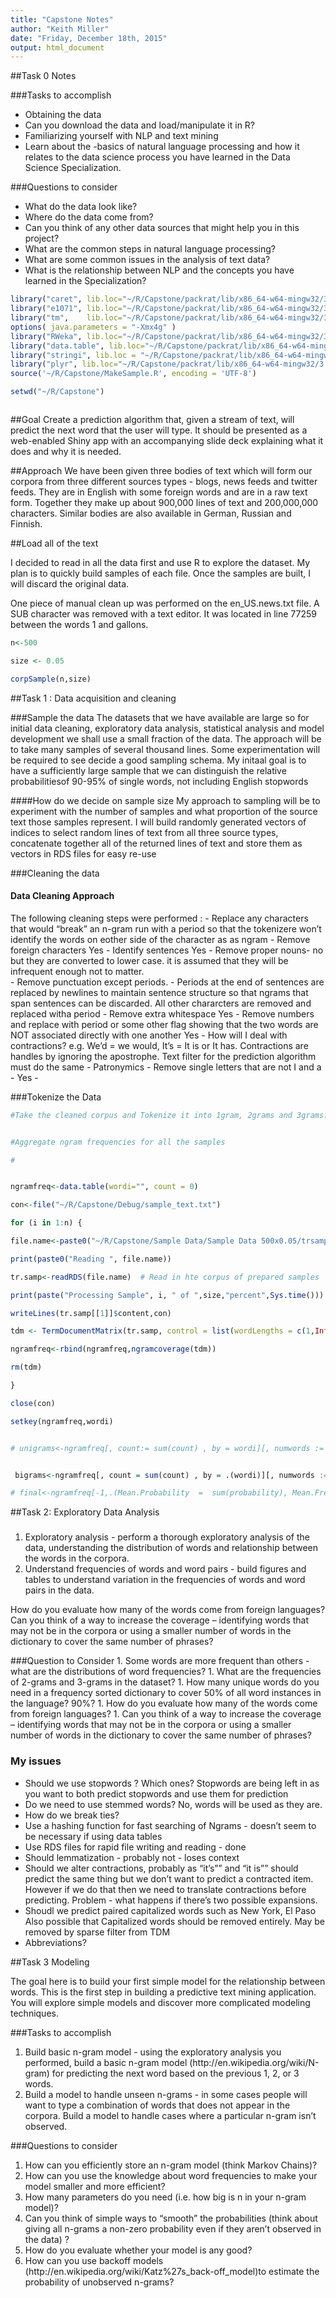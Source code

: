 ```yaml
---
title: "Capstone Notes"
author: "Keith Miller"
date: "Friday, December 18th, 2015"
output: html_document
---
```


##Task 0 Notes

###Tasks to accomplish

- Obtaining the data 
- Can you download the data and load/manipulate it in R?  
- Familiarizing yourself with NLP and text mining 
- Learn about the -basics of natural language processing and how it relates to the data science process you have learned in the Data Science Specialization.

###Questions to consider

- What do the data look like?
- Where do the data come from?
- Can you think of any other data sources that might help you in this project?
- What are the common steps in natural language processing?
- What are some common issues in the analysis of text data?
- What is the relationship between NLP and the concepts you have learned in the Specialization?

```r
library("caret", lib.loc="~/R/Capstone/packrat/lib/x86_64-w64-mingw32/3.2.1")
library("e1071", lib.loc="~/R/Capstone/packrat/lib/x86_64-w64-mingw32/3.2.1")
library("tm",    lib.loc="~/R/Capstone/packrat/lib/x86_64-w64-mingw32/3.2.1")
options( java.parameters = "-Xmx4g" )
library("RWeka", lib.loc="~/R/Capstone/packrat/lib/x86_64-w64-mingw32/3.2.1")
library("data.table", lib.loc="~/R/Capstone/packrat/lib/x86_64-w64-mingw32/3.2.1")
library("stringi", lib.loc = "~/R/Capstone/packrat/lib/x86_64-w64-mingw32/3.2.1")
library("plyr", lib.loc="~/R/Capstone/packrat/lib/x86_64-w64-mingw32/3.2.1")
source('~/R/Capstone/MakeSample.R', encoding = 'UTF-8')

setwd("~/R/Capstone")



```


##Goal
Create a prediction algorithm that, given a stream of text, will predict the next word that the user will type.  It should be presented as a web-enabled Shiny app with an accompanying slide deck explaining what it does and why it is needed.  

##Approach
We have been given three bodies of text which will form our corpora from three different sources types - blogs, news feeds and twitter feeds. They are in English with some foreign words and are in a raw text form.  Together they make up about 900,000 lines of text and 200,000,000 characters.  Similar bodies are also available in German, Russian and Finnish.  

##Load all of the text

I decided to read in all the data first and use R to explore the dataset.  My plan is to quickly build samples of each file.  Once the samples are built, I will discard the original data. 

One piece of manual clean up was performed on the en_US.news.txt file.  A SUB character was removed with a text editor.  It was located in line 77259 between the words 1 and gallons. 

```r

n<-500

size <- 0.05

corpSample(n,size)

```


##Task 1 : Data acquisition and cleaning


###Sample the data
The datasets that we have available are large so for initial data cleaning, exploratory data analysis, statistical analysis and model development we shall use a small fraction of the data.   The approach will be to take many  samples of several thousand lines.  Some experimentation will be required to see decide a good sampling schema.  My initaal goal is to have a sufficiently large sample that we can distinguish the relative probabilitiesof 90-95% of single words, not including English stopwords

####How do we decide on sample size
My approach to sampling will be to experiment with the number of samples and what proportion of the source text those samples represent.  I will build randomly generated vectors of indices to select random lines of text from all three source types, concatenate together all of the returned lines of text and store them as vectors in RDS files for easy re-use





###Cleaning the data


#### Data Cleaning Approach

The following cleaning steps were performed :
- Replace any characters that would "break" an n-gram run with a period so that the tokenizere won't identify the words on eother side of the character as as ngram
- Remove foreign characters  Yes
- Identify sentences Yes
- Remove proper nouns-  no but they are converted to lower case.  it is assumed that they will be infrequent enough not to matter.  
- Remove punctuation except periods.  - Periods at the end of sentences are replaced by newlines to maintain sentence structure so that ngrams that span sentences can be discarded.  All other chararcters are removed and replaced witha period 
- Remove extra whitespace Yes
- Remove numbers and replace with period or some other flag showing that the two words are NOT associated directly with one another Yes
- How will I deal with contractions?  e.g. We'd = we would, It's = It is or It has.  Contractions are handles by ignoring the apostrophe.  Text filter for the prediction algorithm must do the same
- Patronymics
- Remove single letters that are not I and a - Yes
-

###Tokenize the Data
```r
#Take the cleaned corpus and Tokenize it into 1gram, 2grams and 3grams.


#Aggregate ngram frequencies for all the samples

#


ngramfreq<-data.table(wordi="", count = 0)

con<-file("~/R/Capstone/Debug/sample_text.txt")

for (i in 1:n) {

file.name<-paste0("~/R/Capstone/Sample Data/Sample Data 500x0.05/trsamp_",i,"_",as.character(size),".RDS")

print(paste0("Reading ", file.name))

tr.samp<-readRDS(file.name)  # Read in hte corpus of prepared samples

print(paste("Processing Sample", i, " of ",size,"percent",Sys.time())) 

writeLines(tr.samp[[1]]$content,con)

tdm <- TermDocumentMatrix(tr.samp, control = list(wordLengths = c(1,Inf),tokenize = Tokenizer_2 )) ; rm(tr.samp)

ngramfreq<-rbind(ngramfreq,ngramcoverage(tdm)) 

rm(tdm)

}

close(con)

setkey(ngramfreq,wordi)


# unigrams<-ngramfreq[, count:= sum(count) , by = wordi][, numwords := stri_count_words(wordi)][,probability := log10(count/sum(count))]


 bigrams<-ngramfreq[, count = sum(count) , by = .(wordi)][, numwords := stri_count_words(wordi), ][,pwiw1 := log10(count)-log10(unigrams[stri_extract_first_words(ngramfreq$wordi),count])]

# final<-ngramfreq[-1,.(Mean.Probability  =  sum(probability), Mean.Frequency = sum(frequency) ) ,by = .(ngram)][,":=" (  Mean.Probability =       Mean.Probability/n, Mean.Frequency = Mean.Frequency/n, wordcount = stri_count_words(ngram))]


```


##Task 2: Exploratory Data Analysis

###
1. Exploratory analysis - perform a thorough exploratory analysis of the data, understanding the distribution of words and relationship between the words in the corpora. 
2. Understand frequencies of words and word pairs - build figures and tables to understand variation in the frequencies of words and word pairs in the data.

How do you evaluate how many of the words come from foreign languages? 
Can you think of a way to increase the coverage -- identifying words that may not be in the corpora or using a smaller number of words in the dictionary to cover the same number of phrases?



###Question to Consider
1. Some words are more frequent than others - what are the distributions of word frequencies?
1. What are the frequencies of 2-grams and 3-grams in the dataset?
1. How many unique words do you need in a frequency sorted dictionary to cover 50% of all word instances in the language? 90%?
1. How do you evaluate how many of the words come from foreign languages?
1. Can you think of a way to increase the coverage -- identifying words that may not be in the corpora or using a smaller number of words in the dictionary to cover the same number of phrases?

### My issues  

- Should we use stopwords ?  Which ones?  Stopwords are being left in as you want to both predict stopwords and use them for prediction
- Do we need to use stemmed words?   No, words will be used as they are.
- How do we break ties?
- Use a hashing function for fast searching of Ngrams - doesn't seem to be necessary if using data tables
- Use RDS files for rapid file writing and reading - done
- Should lemmatization - probably not - loses context
- Should we alter contractions,  probably as "it's"" and "it is"" should predict the same thing but we don't want to predict a contracted item.  However if we do that then we need to translate contractions before predicting.  Problem - what happens if there's two possible expansions.
- Shoudl we predict paired capitalized words such as New York, El Paso Also possible that Capitalized words should be removed entirely.  May be removed by sparse filter from TDM
- Abbreviations? 

##Task 3 Modeling


The goal here is to build your first simple model for the relationship between words. This is the first step in building a predictive text mining application. You will explore simple models and discover more complicated modeling techniques.

###Tasks to accomplish

1. Build basic n-gram model - using the exploratory analysis you performed, build a basic n-gram model (http://en.wikipedia.org/wiki/N-gram) for predicting the next word based on the previous 1, 2, or 3 words.
2. Build a model to handle unseen n-grams - in some cases people will want to type a combination of words that does not appear in the corpora. Build a model to handle cases where a particular n-gram isn't observed.  

###Questions to consider

1. How can you efficiently store an n-gram model (think Markov Chains)?
2. How can you use the knowledge about word frequencies to make your model smaller and more efficient?
3. How many parameters do you need (i.e. how big is n in your n-gram model)?
4. Can you think of simple ways to "smooth" the probabilities (think about giving all n-grams a non-zero probability even if they aren't observed in the data) ?
1. How do you evaluate whether your model is any good?
1. How can you use backoff models (http://en.wikipedia.org/wiki/Katz%27s_back-off_model)to estimate the probability of unobserved n-grams?
